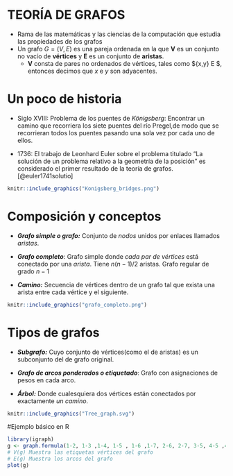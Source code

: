 # TEORÍA DE GRAFOS
 * Rama de las matemáticas y las ciencias de la computación que estudia las propiedades de los grafos
 * Un grafo $\displaystyle G=(V,E)$ es una pareja ordenada en la que $\mathbf{V}$ es un conjunto no vacío de **vértices** y $\mathbf{E}$ es un conjunto de **aristas**.
     + $\mathbf{V}$ consta de pares no ordenados de vértices, tales como ${x,y} \in E $, entonces decimos que $x$ e  $y$ son adyacentes.

# Un poco de historia

* Siglo XVIII: Problema de los puentes de _Königsberg_: Encontrar un camino que recorriera los siete puentes del río Pregel,de modo que se recorrieran todos los puentes pasando una sola vez por cada uno de ellos. 

+ 1736: El trabajo de Leonhard Euler sobre el problema titulado "La solución de un problema relativo a la geometría de la posición" es considerado el primer resultado de la teoría de grafos.[@euler1741solutio]

```r

knitr::include_graphics("Konigsberg_bridges.png")
```

# Composición y conceptos


* **_Grafo simple o grafo:_** Conjunto de _nodos_ unidos por enlaces llamados _aristas_.

* **_Grafo completo_**:  Grafo simple donde _cada par de vértices_ está conectado por una _arista_. Tiene $n(n-1)/2$ aristas. Grafo regular de grado $n-1$

* **_Camino:_** Secuencia de vértices dentro de un grafo tal que exista una arista entre cada vértice y el siguiente.


```r

knitr::include_graphics("grafo_completo.png")
```

# Tipos de grafos

* **_Subgrafo:_** Cuyo conjunto de vértices(como el de aristas) es un subconjunto del de grafo original.

* **_Grafo de arcos ponderados o etiquetado_**:  Grafo con asignaciones de pesos en cada arco.

* **_Árbol:_** Donde cualesquiera dos vértices están conectados por exactamente _un camino_.

```r

knitr::include_graphics("Tree_graph.svg")
```

#Ejemplo básico en R
```r
library(igraph)
g <- graph.formula(1-2, 1-3 ,1-4, 1-5 , 1-6 ,1-7, 2-6, 2-7, 3-5, 4-5 ,4-6, 4-7, 5-6, 5-7, 6-7)
# V(g) Muestra las etiquetas vértices del grafo
# E(g) Muestra los arcos del grafo
plot(g)
```

